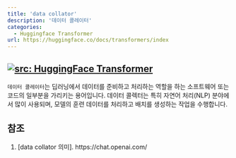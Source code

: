 ```yaml
---
title: 'data collator'
description: '데이터 콜레이터'
categories:
  - Huggingface Transformer
url: https://huggingface.co/docs/transformers/index
---
```

<a href="https://huggingface.co/docs/transformers/index" target="_blank"><img   loading="lazy" alt="src: HuggingFace Transformer" src="https://img.shields.io/badge/문서-Huggingface_Transformer-blue" ></a>
---
`데이터 콜레이터`는 딥러닝에서 데이터를 준비하고 처리하는 역할을 하는 소프트웨어 또는 코드의 일부분을 가리키는 용어입니다. 데이터 콜렉터는 특히 자연어 처리(NLP) 분야에서 많이 사용되며, 모델의 훈련 데이터를 처리하고 배치를 생성하는 작업을 수행합니다.

## 참조

1. [data collator 의미]. https://chat.openai.com/